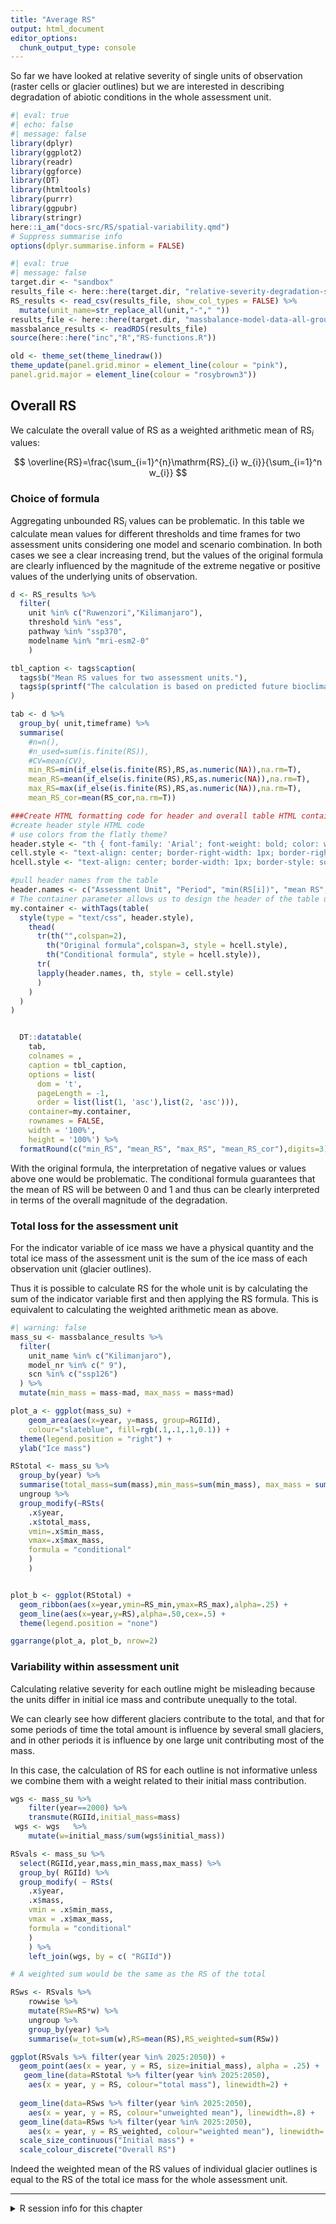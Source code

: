 ```yaml
---
title: "Average RS"
output: html_document
editor_options: 
  chunk_output_type: console
---
```


So far we have looked at relative severity of single units of observation (raster cells or glacier outlines) but we are interested in describing degradation of abiotic conditions in the whole assessment unit.

```r
#| eval: true
#| echo: false
#| message: false
library(dplyr)
library(ggplot2)
library(readr)
library(ggforce)
library(DT)
library(htmltools)
library(purrr)
library(ggpubr)
library(stringr)
here::i_am("docs-src/RS/spatial-variability.qmd")
# Suppress summarise info
options(dplyr.summarise.inform = FALSE)
```

```r
#| eval: true
#| message: false
target.dir <- "sandbox"
results_file <- here::here(target.dir, "relative-severity-degradation-suitability-all-tropical-glaciers.csv")
RS_results <- read_csv(results_file, show_col_types = FALSE) %>% 
  mutate(unit_name=str_replace_all(unit,"-"," "))
results_file <- here::here(target.dir, "massbalance-model-data-all-groups.rds")
massbalance_results <- readRDS(results_file)
source(here::here("inc","R","RS-functions.R"))
```

```r

old <- theme_set(theme_linedraw())
theme_update(panel.grid.minor = element_line(colour = "pink"),
panel.grid.major = element_line(colour = "rosybrown3"))

```

## Overall RS

We calculate the overall value of RS as a weighted arithmetic mean of $\mathrm{RS}_i$ values:

$$
\overline{RS}=\frac{\sum_{i=1}^{n}\mathrm{RS}_{i} w_{i}}{\sum_{i=1}^n w_{i}}
$$

### Choice of formula

Aggregating unbounded  $\mathrm{RS}_i$ values can be problematic. In this table we calculate mean values for different thresholds and time frames for two assessment units considering one model and scenario combination. In both cases we see a clear increasing trend, but the values of the original formula are clearly influenced by the magnitude of the extreme negative or positive values of the underlying units of observation. 

```r
d <- RS_results %>% 
  filter(
    unit %in% c("Ruwenzori","Kilimanjaro"),
    threshold %in% "ess",
    pathway %in% "ssp370",
    modelname %in% "mri-esm2-0"
    ) 

tbl_caption <- tags$caption(
  tags$b("Mean RS values for two assessment units."),
  tags$p(sprintf("The calculation is based on predicted future bioclimatic suitability from one global circulation model (mri-esm2-0) and scenario (ssp370) for three future time periods and using an equal sensitivity and specificity threshold for each unit. Observations with $MD=0$ have been removed before calculation with the original formula"))
)

tab <- d %>% 
  group_by( unit,timeframe) %>% 
  summarise(
    #n=n(),
    #n_used=sum(is.finite(RS)),
    #CV=mean(CV),
    min_RS=min(if_else(is.finite(RS),RS,as.numeric(NA)),na.rm=T),
    mean_RS=mean(if_else(is.finite(RS),RS,as.numeric(NA)),na.rm=T),
    max_RS=max(if_else(is.finite(RS),RS,as.numeric(NA)),na.rm=T),
    mean_RS_cor=mean(RS_cor,na.rm=T)) 

###Create HTML formatting code for header and overall table HTML container
#create header style HTML code
# use colors from the flatly theme?
header.style <- "th { font-family: 'Arial'; font-weight: bold; color: white; background-color: #18bc9c;}"
cell.style <- "text-align: center; border-right-width: 1px; border-right-style: solid; border-right-color: white; border-bottom-width: 1px; border-bottom-style: solid; border-bottom-color: white"
hcell.style <- "text-align: center; border-width: 1px; border-style: solid; border-color: white; font-size:8px; background-color: #18bc9c;"

#pull header names from the table
header.names <- c("Assessment Unit", "Period", "min(RS[i])", "mean RS", "max(RS[i])", "mean RS")
# The container parameter allows us to design the header of the table using CSS
my.container <- withTags(table(
  style(type = "text/css", header.style),
    thead(
      tr(th("",colspan=2),
        th("Original formula",colspan=3, style = hcell.style),
        th("Conditional formula", style = hcell.style)),
      tr(
      lapply(header.names, th, style = cell.style)
      )
    )
  )
)


  DT::datatable(
    tab,
    colnames = ,
    caption = tbl_caption,
    options = list(
      dom = 't', 
      pageLength = -1,
      order = list(list(1, 'asc'),list(2, 'asc'))),
    container=my.container,
    rownames = FALSE,
    width = '100%', 
    height = '100%') %>% 
  formatRound(c("min_RS", "mean_RS", "max_RS", "mean_RS_cor"),digits=3)


```

With the original formula, the interpretation of negative values or values above one would be problematic. The conditional formula guarantees that the mean of RS will be between 0 and 1 and thus can be clearly interpreted in terms of the overall magnitude of the degradation.


### Total loss for the assessment unit

For the indicator variable of ice mass we have a physical quantity and the total ice mass of the assessment unit is the sum of the ice mass of each observation unit (glacier outlines). 

Thus it is possible to calculate RS for the whole unit is by calculating the sum of the indicator variable first and then applying the RS formula. This is equivalent to calculating the weighted arithmetic mean as above.


```r
#| warning: false
mass_su <- massbalance_results %>% 
  filter(
    unit_name %in% c("Kilimanjaro"),
    model_nr %in% c(" 9"),
    scn %in% c("ssp126")
  ) %>%
  mutate(min_mass = mass-mad, max_mass = mass+mad) 

plot_a <- ggplot(mass_su) +
    geom_area(aes(x=year, y=mass, group=RGIId), 
    colour="slateblue", fill=rgb(.1,.1,.1,0.1)) +
  theme(legend.position = "right") +
  ylab("Ice mass")

RStotal <- mass_su %>% 
  group_by(year) %>%
  summarise(total_mass=sum(mass),min_mass=sum(min_mass), max_mass = sum(max_mass)) %>%
  ungroup %>%
  group_modify(~RSts(
    .x$year,
    .x$total_mass,
    vmin=.x$min_mass,
    vmax=.x$max_mass,
    formula = "conditional"
    )
    ) 


plot_b <- ggplot(RStotal) +
  geom_ribbon(aes(x=year,ymin=RS_min,ymax=RS_max),alpha=.25) +
  geom_line(aes(x=year,y=RS),alpha=.50,cex=.5) +
  theme(legend.position = "none")

ggarrange(plot_a, plot_b, nrow=2) 
```

### Variability within assessment unit

Calculating relative severity for each outline might be misleading because the units differ in initial ice mass and contribute unequally to the total.

We can clearly see how different glaciers contribute to the total, and that for some periods of time the total amount is influence by several small glaciers, and in other periods it is influence by one large unit contributing most of the mass.

In this case, the calculation of RS for each outline is not informative unless we combine them with a weight related to their initial mass contribution.

```r

wgs <- mass_su %>% 
    filter(year==2000) %>% 
    transmute(RGIId,initial_mass=mass) 
 wgs <- wgs   %>% 
    mutate(w=initial_mass/sum(wgs$initial_mass))

RSvals <- mass_su %>% 
  select(RGIId,year,mass,min_mass,max_mass) %>% 
  group_by( RGIId) %>% 
  group_modify( ~ RSts(
    .x$year,
    .x$mass,
    vmin = .x$min_mass,
    vmax = .x$max_mass,
    formula = "conditional"
    )
    ) %>% 
    left_join(wgs, by = c( "RGIId")) 

# A weighted sum would be the same as the RS of the total

RSws <- RSvals %>% 
    rowwise %>%
    mutate(RSw=RS*w) %>%
    ungroup %>% 
    group_by(year) %>%
    summarise(w_tot=sum(w),RS=mean(RS),RS_weighted=sum(RSw))

ggplot(RSvals %>% filter(year %in% 2025:2050)) +
  geom_point(aes(x = year, y = RS, size=initial_mass), alpha = .25) +
   geom_line(data=RStotal %>% filter(year %in% 2025:2050), 
    aes(x = year, y = RS, colour="total mass"), linewidth=2) +
 
  geom_line(data=RSws %>% filter(year %in% 2025:2050), 
    aes(x = year, y = RS, colour="unweighted mean"), linewidth=.8) +
  geom_line(data=RSws %>% filter(year %in% 2025:2050), 
    aes(x = year, y = RS_weighted, colour="weighted mean"), linewidth=.8) +
  scale_size_continuous("Initial mass") +
  scale_colour_discrete("Overall RS")

```

Indeed the weighted mean of the RS values of individual glacier outlines is equal to the RS of the total ice mass for the whole assessment unit.

----

<details><summary>R session info for this chapter </summary>

```r
sessionInfo()
```
</details>